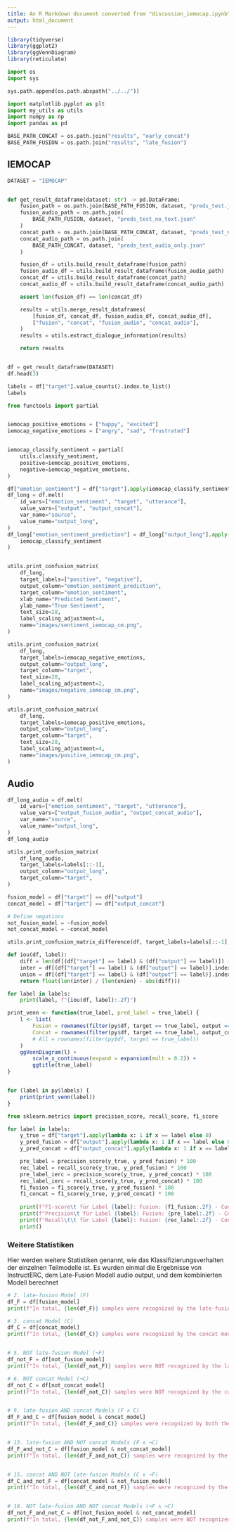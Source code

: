 ```yaml
---
title: An R Markdown document converted from "discussion_iemocap.ipynb"
output: html_document
---
```


```r
library(tidyverse)
library(ggplot2)
library(ggVennDiagram)
library(reticulate)
```


```python
import os
import sys

sys.path.append(os.path.abspath("../../"))

import matplotlib.pyplot as plt
import my_utils as utils
import numpy as np
import pandas as pd

BASE_PATH_CONCAT = os.path.join("results", "early_concat")
BASE_PATH_FUSION = os.path.join("results", "late_fusion")
```

## IEMOCAP


```python
DATASET = "IEMOCAP"


def get_result_dataframe(dataset: str) -> pd.DataFrame:
    fusion_path = os.path.join(BASE_PATH_FUSION, dataset, "preds_test.json")
    fusion_audio_path = os.path.join(
        BASE_PATH_FUSION, dataset, "preds_test_no_text.json"
    )
    concat_path = os.path.join(BASE_PATH_CONCAT, dataset, "preds_test_normal.json")
    concat_audio_path = os.path.join(
        BASE_PATH_CONCAT, dataset, "preds_test_audio_only.json"
    )

    fusion_df = utils.build_result_dataframe(fusion_path)
    fusion_audio_df = utils.build_result_dataframe(fusion_audio_path)
    concat_df = utils.build_result_dataframe(concat_path)
    concat_audio_df = utils.build_result_dataframe(concat_audio_path)

    assert len(fusion_df) == len(concat_df)

    results = utils.merge_result_dataframes(
        [fusion_df, concat_df, fusion_audio_df, concat_audio_df],
        ["fusion", "concat", "fusion_audio", "concat_audio"],
    )
    results = utils.extract_dialogue_information(results)

    return results


df = get_result_dataframe(DATASET)
df.head(3)
```

```python
labels = df["target"].value_counts().index.to_list()
labels
```

```python
from functools import partial


iemocap_positive_emotions = ["happy", "excited"]
iemocap_negative_emotions = ["angry", "sad", "frustrated"]


iemocap_classify_sentiment = partial(
    utils.classify_sentiment,
    positive=iemocap_positive_emotions,
    negative=iemocap_negative_emotions,
)

df["emotion_sentiment"] = df["target"].apply(iemocap_classify_sentiment)
df_long = df.melt(
    id_vars=["emotion_sentiment", "target", "utterance"],
    value_vars=["output", "output_concat"],
    var_name="source",
    value_name="output_long",
)
df_long["emotion_sentiment_prediction"] = df_long["output_long"].apply(
    iemocap_classify_sentiment
)


utils.print_confusion_matrix(
    df_long,
    target_labels=["positive", "negative"],
    output_column="emotion_sentiment_prediction",
    target_column="emotion_sentiment",
    xlab_name="Predicted Sentiment",
    ylab_name="True Sentiment",
    text_size=28,
    label_scaling_adjustment=4,
    name="images/sentiment_iemocap_cm.png",
)
```

```python
utils.print_confusion_matrix(
    df_long,
    target_labels=iemocap_negative_emotions,
    output_column="output_long",
    target_column="target",
    text_size=20,
    label_scaling_adjustment=2,
    name="images/negative_iemocap_cm.png",
)
```

```python
utils.print_confusion_matrix(
    df_long,
    target_labels=iemocap_positive_emotions,
    output_column="output_long",
    target_column="target",
    text_size=28,
    label_scaling_adjustment=4,
    name="images/positive_iemocap_cm.png",
)
```

## Audio

```python
df_long_audio = df.melt(
    id_vars=["emotion_sentiment", "target", "utterance"],
    value_vars=["output_fusion_audio", "output_concat_audio"],
    var_name="source",
    value_name="output_long",
)
df_long_audio
```

```python
utils.print_confusion_matrix(
    df_long_audio,
    target_labels=labels[::-1],
    output_column="output_long",
    target_column="target",
)
```

```python
fusion_model = df["target"] == df["output"] 
concat_model = df["target"] == df["output_concat"]  

# Define negations
not_fusion_model = ~fusion_model
not_concat_model = ~concat_model
```

```python
utils.print_confusion_matrix_difference(df, target_labels=labels[::-1], output_column1="output", output_column2="output_concat", name = "images/discussion_iemocap_diff_cm.png", title="Confusion Matrix difference on IEMOCAP")
```

```python
def iou(df, label):
    diff = len(df[(df["target"] == label) & (df["output"] == label)]) - len(df[(df["target"] == label) & (df["output_concat"] == label)])
    inter = df[(df["target"] == label) & (df["output"] == label)].index.intersection(df[(df["target"] == label) & (df["output_concat"] == label)].index)
    union = df[(df["target"] == label) & (df["output"] == label)].index.union(df[(df["target"] == label) & (df["output_concat"] == label)].index)
    return float(len(inter) / (len(union) - abs(diff)))

for label in labels:
    print(label, f"{iou(df, label):.2f}")
```
```r
print_venn <- function(true_label, pred_label = true_label) {
    l <- list(
        Fusion = rownames(filter(py$df, target == true_label, output == pred_label)), 
        Concat = rownames(filter(py$df, target == true_label, output_concat == pred_label))
        # All = rownames(filter(py$df, target == true_label))
    )
    ggVennDiagram(l) +
        scale_x_continuous(expand = expansion(mult = 0.2)) +
        ggtitle(true_label)
}


for (label in py$labels) {
    print(print_venn(label))
}


```



```python
from sklearn.metrics import precision_score, recall_score, f1_score

for label in labels:
    y_true = df["target"].apply(lambda x: 1 if x == label else 0)
    y_pred_fusion = df["output"].apply(lambda x: 1 if x == label else 0)
    y_pred_concat = df["output_concat"].apply(lambda x: 1 if x == label else 0)

    pre_label = precision_score(y_true, y_pred_fusion) * 100
    rec_label = recall_score(y_true, y_pred_fusion) * 100
    pre_label_ierc = precision_score(y_true, y_pred_concat) * 100
    rec_label_ierc = recall_score(y_true, y_pred_concat) * 100
    f1_fusion = f1_score(y_true, y_pred_fusion) * 100
    f1_concat = f1_score(y_true, y_pred_concat) * 100
    
    print(f"F1-score\t für Label {label}: Fusion: {f1_fusion:.2f} - Concat: {f1_concat:.2f} - Different: {(f1_fusion - f1_concat):.2f}")
    print(f"Precision\t für Label {label}: Fusion: {pre_label:.2f} - Concat: {pre_label_ierc:.2f} - Differenz: {(pre_label - pre_label_ierc):.2f}")
    print(f"Recall\t\t für Label {label}: Fusion: {rec_label:.2f} - Concat: {rec_label_ierc:.2f} - Differenz: {(rec_label - rec_label_ierc):.2f}")
    print()
```

### Weitere Statistiken
Hier werden weitere Statistiken genannt, wie das Klassifizierungsverhalten der einzelnen Teilmodelle ist.
Es wurden einmal die Ergebnisse von InstructERC, dem Late-Fusion Modell audio output, und dem kombinierten Modell berechnet

```python
# 2. late-fusion Model (F)
df_F = df[fusion_model]
print(f"In total, {len(df_F)} samples were recognized by the late-fusion model.")

# 3. concat Model (C)
df_C = df[concat_model]
print(f"In total, {len(df_C)} samples were recognized by the concat model.")


# 5. NOT late-fusion Model (¬F)
df_not_F = df[not_fusion_model]
print(f"In total, {len(df_not_F)} samples were NOT recognized by the late-fusion model.")

# 6. NOT concat Model (¬C)
df_not_C = df[not_concat_model]
print(f"In total, {len(df_not_C)} samples were NOT recognized by the concat model.")


# 9. late-fusion AND concat Models (F ∧ C)
df_F_and_C = df[fusion_model & concat_model]
print(f"In total, {len(df_F_and_C)} samples were recognized by both the late-fusion and concat models.")


# 13. late-fusion AND NOT concat Models (F ∧ ¬C)
df_F_and_not_C = df[fusion_model & not_concat_model]
print(f"In total, {len(df_F_and_not_C)} samples were recognized by the late-fusion model but NOT by the concat model.")


# 15. concat AND NOT late-fusion Models (C ∧ ¬F)
df_C_and_not_F = df[concat_model & not_fusion_model]
print(f"In total, {len(df_C_and_not_F)} samples were recognized by the concat model but NOT by the late-fusion model.")


# 18. NOT late-fusion AND NOT concat Models (¬F ∧ ¬C)
df_not_F_and_not_C = df[not_fusion_model & not_concat_model]
print(f"In total, {len(df_not_F_and_not_C)} samples were NOT recognized by both the late-fusion and concat models.")
```


```r

```


